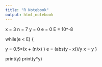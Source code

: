 ```yaml
---
title: "R Notebook"
output: html_notebook
---
```


x = 3
n = 7
y = 0
e = 0
E = 10^-8


while(e < E)
{
  
  y = 0.5*(x + (n/x) )
  e = (abs(y - x))/y
  x = y
}

print(y)
print(y*y)
 
 
 
 
 